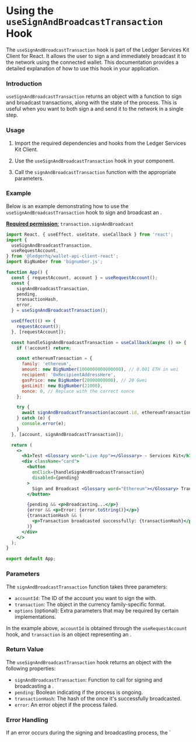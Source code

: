 
# Using the `useSignAndBroadcastTransaction` Hook

The `useSignAndBroadcastTransaction` hook is part of the Ledger Services Kit Client for React. It allows the user to sign a <Glossary word="transaction"></Glossary> and immediately broadcast it to the network using the connected wallet. This documentation provides a detailed explanation of how to use this hook in your application.

### Introduction

`useSignAndBroadcastTransaction` returns an object with a function to sign and broadcast transactions, along with the state of the process. This is useful when you want to both sign a <Glossary word="transaction"></Glossary> and send it to the network in a single step.

### Usage

1. Import the required dependencies and hooks from the Ledger Services Kit Client.

2. Use the `useSignAndBroadcastTransaction` hook in your component.

3. Call the `signAndBroadcastTransaction` function with the appropriate parameters.

### Example

Below is an example demonstrating how to use the `useSignAndBroadcastTransaction` hook to sign and broadcast an <Glossary word="Ethereum"></Glossary> <Glossary word="transaction"></Glossary>.

[**Required permission**:](https://developers.ledger.com/docs/ledger-live/discover/guides/wallet-api/appendix/manifest#permissions)
  `transaction.signAndBroadcast`

```jsx
import React, { useEffect, useState, useCallback } from 'react';
import {
  useSignAndBroadcastTransaction,
  useRequestAccount,
} from '@ledgerhq/wallet-api-client-react';
import BigNumber from 'bignumber.js';

function App() {
  const { requestAccount, account } = useRequestAccount();
  const {
    signAndBroadcastTransaction,
    pending,
    transactionHash,
    error,
  } = useSignAndBroadcastTransaction();

  useEffect(() => {
    requestAccount();
  }, [requestAccount]);

  const handleSignAndBroadcastTransaction = useCallback(async () => {
    if (!account) return;

    const ethereumTransaction = {
      family: 'ethereum',
      amount: new BigNumber(1000000000000000), // 0.001 ETH in wei
      recipient: '0xRecipientAddressHere',
      gasPrice: new BigNumber(20000000000), // 20 Gwei
      gasLimit: new BigNumber(21000),
      nonce: 0, // Replace with the correct nonce
    };

    try {
      await signAndBroadcastTransaction(account.id, ethereumTransaction);
    } catch (e) {
      console.error(e);
    }
  }, [account, signAndBroadcastTransaction]);

  return (
    <>
      <h1>Test <Glossary word="Live App"></Glossary> - Services Kit</h1>
      <div className="card">
        <button
          onClick={handleSignAndBroadcastTransaction}
          disabled={pending}
        >
          Sign and Broadcast <Glossary word="Ethereum"></Glossary> Transaction
        </button>

        {pending && <p>Broadcasting...</p>}
        {error && <p>Error: {error.toString()}</p>}
        {transactionHash && (
          <p>Transaction broadcasted successfully: {transactionHash}</p>
        )}
      </div>
    </>
  );
}

export default App;
```

### Parameters

The `signAndBroadcastTransaction` function takes three parameters:

- `accountId`: The ID of the account you want to sign the <Glossary word="transaction"></Glossary> with.
- `transaction`: The <Glossary word="transaction"></Glossary> object in the currency family-specific format.
- `options` (optional): Extra parameters that may be required by certain <Glossary word="blockchain"></Glossary> implementations.

In the example above, `accountId` is obtained through the `useRequestAccount` hook, and `transaction` is an object representing an <Glossary word="Ethereum"></Glossary> <Glossary word="transaction"></Glossary>.

### Return Value

The `useSignAndBroadcastTransaction` hook returns an object with the following properties:

- `signAndBroadcastTransaction`: Function to call for signing and broadcasting a <Glossary word="transaction"></Glossary>.
- `pending`: Boolean indicating if the process is ongoing.
- `transactionHash`: The hash of the <Glossary word="transaction"></Glossary> once it's successfully broadcasted.
- `error`: An error object if the process failed.

### Error Handling

If an error occurs during the signing and broadcasting process, the `